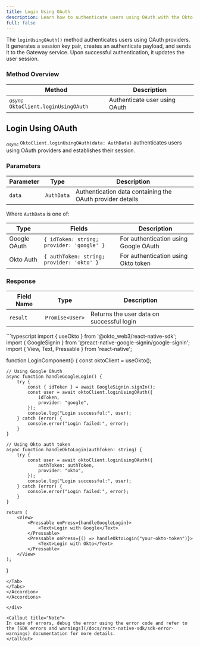 ```yaml
---
title: Login Using OAuth
description: Learn how to authenticate users using OAuth with the Okto SDK.
full: false
---
```



The `loginUsingOAuth()` method authenticates users using OAuth providers. It generates a session key pair, creates an authenticate payload, and sends it to the Gateway service. Upon successful authentication, it updates the user session.

### Method Overview

| Method | Description |
|---------|-------------|
| <sub><i>async</i></sub> `OktoClient.loginUsingOAuth` | Authenticate user using OAuth |

<div className="method-box">

## Login Using OAuth

<sub><i>async</i></sub> `OktoClient.loginUsingOAuth(data: AuthData)` authenticates users using OAuth providers and establishes their session.

### Parameters

| Parameter | Type | Description |
|-----------|------|-------------|
| `data` | `AuthData` | Authentication data containing the OAuth provider details |

Where `AuthData` is one of:

| Type | Fields | Description |
|------|--------|-------------|
| Google OAuth | `{ idToken: string; provider: 'google' }` | For authentication using Google OAuth |
| Okto Auth | `{ authToken: string; provider: 'okto' }` | For authentication using Okto token |

### Response

<Callout title="Success Response">

| Field Name | Type | Description |
|------------|------|-------------|
| `result` | `Promise<User>` | Returns the user data on successful login |

</Callout>

<Accordions>
<Accordion title="Example">
<Tabs items={['TypeScript']}>
<Tab value="TypeScript">
```typescript
import { useOkto } from '@okto_web3/react-native-sdk';
import { GoogleSignin } from '@react-native-google-signin/google-signin';
import { View, Text, Pressable } from 'react-native';

function LoginComponent() {
    const oktoClient = useOkto();

    // Using Google OAuth
    async function handleGoogleLogin() {
        try {
            const { idToken } = await GoogleSignin.signIn();
            const user = await oktoClient.loginUsingOAuth({
                idToken,
                provider: "google",
            });
            console.log("Login successful:", user);
        } catch (error) {
            console.error("Login failed:", error);
        }
    }

    // Using Okto auth token
    async function handleOktoLogin(authToken: string) {
        try {
            const user = await oktoClient.loginUsingOAuth({
                authToken: authToken,
                provider: "okto",
            });
            console.log("Login successful:", user);
        } catch (error) {
            console.error("Login failed:", error);
        }
    }

    return (
        <View>
            <Pressable onPress={handleGoogleLogin}>
                <Text>Login with Google</Text>
            </Pressable>
            <Pressable onPress={() => handleOktoLogin("your-okto-token")}>
                <Text>Login with Okto</Text>
            </Pressable>
        </View>
    );
}
```
</Tab>
</Tabs>
</Accordion>
</Accordions>

</div>

<Callout title="Note">
In case of errors, debug the error using the error code and refer to the [SDK errors and warnings](/docs/react-native-sdk/sdk-error-warnings) documentation for more details.
</Callout>
